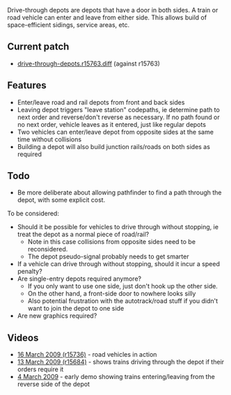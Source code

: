 Drive-through depots are depots that have a door in both sides. A train or road vehicle can enter and leave from either side. This allows build of space-efficient sidings, service areas, etc.

== Current patch ==

* [http://cataclysm.cx/random/openttd/drive-through-depots.r15763.diff drive-through-depots.r15763.diff] (against r15763)

== Features ==

* Enter/leave road and rail depots from front and back sides
* Leaving depot triggers "leave station" codepaths, ie determine path to next order and reverse/don't reverse as necessary. If no path found or no next order, vehicle leaves as it entered, just like regular depots
* Two vehicles can enter/leave depot from opposite sides at the same time without collisions
* Building a depot will also build junction rails/roads on both sides as required

== Todo ==

* Be more deliberate about allowing pathfinder to find a path through the depot, with some explicit cost.

To be considered:

* Should it be possible for vehicles to drive through without stopping, ie treat the depot as a normal piece of road/rail?
** Note in this case collisions from opposite sides need to be reconsidered.
** The depot pseudo-signal probably needs to get smarter
* If a vehicle can drive through without stopping, should it incur a speed penalty?
* Are single-entry depots required anymore?
** If you only want to use one side, just don't hook up the other side.
** On the other hand, a front-side door to nowhere looks silly
** Also potential frustration with the autotrack/road stuff if you didn't want to join the depot to one side
* Are new graphics required?

== Videos ==

* [http://www.youtube.com/watch?v=sGnZAC5kpOo 16 March 2009 (r15736)] - road vehicles in action
* [http://www.youtube.com/watch?v=EyndHZ6Bqtk 13 March 2009 (r15684)] - shows trains driving through the depot if their orders require it
* [http://www.youtube.com/watch?v=zsEpFy_RSuU 4 March 2009] - early demo showing trains entering/leaving from the reverse side of the depot